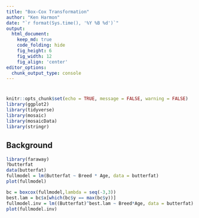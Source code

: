 ```yaml
---
title: "Box-Cox Transformation"
author: "Ken Harmon"
date: "`r format(Sys.time(), '%Y %B %d')`"
output:
  html_document:  
    keep_md: true
    code_folding: hide
    fig_height: 6
    fig_width: 12
    fig_align: 'center'
editor_options: 
  chunk_output_type: console
---
```


# {.tabset .tabset-fade}

```r
knitr::opts_chunk$set(echo = TRUE, message = FALSE, warning = FALSE)
library(ggplot2)
library(tidyverse)
library(mosaic)
library(mosaicData)
library(stringr) 
```

## Background

```r
library(faraway)
?butterfat
data(butterfat)
fullmodel = lm(Butterfat ~ Breed * Age, data = butterfat)
plot(fullmodel)
```

```r
bc = boxcox(fullmodel,lambda = seq(-3,3))
best.lam = bc$x[which(bc$y == max(bc$y))]
fullmodel.inv = lm((Butterfat)^best.lam ~ Breed*Age, data = butterfat)
plot(fullmodel.inv)
```

